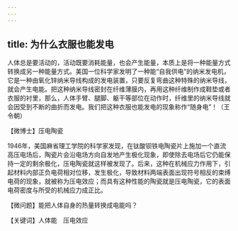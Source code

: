 ```yaml
---
---
---
```

title: 为什么衣服也能发电
---




人体总是要活动的，活动既要消耗能量，也会产生能量，本质上是将一种能量方式转换成另一种能量方式。美国一位科学家发明了一种能“自我供电”的纳米发电机，它是一种由氧化锌纳米导线构成的发电装置，只要反复弯曲这种特殊的纳米导线，就会产生电能。把这种纳米导线密封在纤维薄膜内，再用这种纤维制作成鞋垫或者衣服的衬里，那么，人体手臂、腿脚、躯干等部位在动作时，纤维里的纳米导线就会因受到不断的曲折而发电。我们把这种衣服也能发电的现象称作“随身电”！（王令朝）





【微博士】压电陶瓷

1946年，美国麻省理工学院的科学家发现，在钛酸钡铁电陶瓷片上施加一个直流高压电场后，陶瓷片会沿电场方向自发地产生极化现象，即使除去电场后它仍能保持一定的剩余极化，压电陶瓷就这样被发现了。后来，这种在机械应力作用下，引起材料内部正负电荷相对位移，发生极化，导致材料两端表面出现符号相反的束缚电荷的现象，就被称为压电效应；而具有这种性能的陶瓷就是压电陶瓷，它的表面电荷密度与所受的机械应力成正比。

【微问题】能把人体自身的热量转换成电能吗？

【关键词】人体能　压电效应